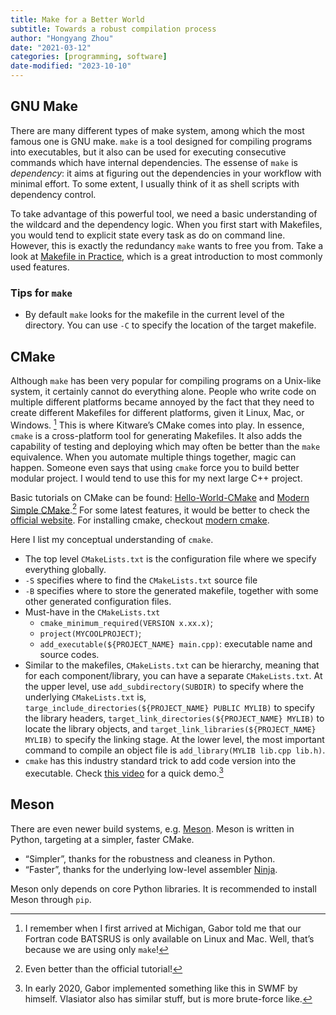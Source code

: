 ```yaml
---
title: Make for a Better World
subtitle: Towards a robust compilation process
author: "Hongyang Zhou"
date: "2021-03-12"
categories: [programming, software]
date-modified: "2023-10-10"
---
```


## GNU Make

There are many different types of make system, among which the most famous one is GNU make.
`make` is a tool designed for compiling programs into executables, but it also can be used for executing consecutive commands which have internal dependencies.
The essense of `make` is _dependency_: it aims at figuring out the dependencies in your workflow with minimal effort.
To some extent, I usually think of it as shell scripts with dependency control.

To take advantage of this powerful tool, we need a basic understanding of the wildcard and the dependency logic.
When you first start with Makefiles, you would tend to explicit state every task as do on command line.
However, this is exactly the redundancy `make` wants to free you from.
Take a look at [Makefile in Practice](http://nuclear.mutantstargoat.com/articles/make/#a-makefile-for-99-of-your-programs), which is a great introduction to most commonly used features.

### Tips for `make`

- By default `make` looks for the makefile in the current level of the directory. You can use `-C` to specify the location of the target makefile.

## CMake

Although `make` has been very popular for compiling programs on a Unix-like system, it certainly cannot do everything alone.
People who write code on multiple different platforms became annoyed by the fact that they need to create different Makefiles for different platforms, given it Linux, Mac, or Windows. [^1]
This is where Kitware's CMake comes into play.
In essence, `cmake` is a cross-platform tool for generating Makefiles.
It also adds the capability of testing and deploying which may often be better than the `make` equivalence.
When you automate multiple things together, magic can happen. Someone even says that using `cmake` force you to build better modular project. I would tend to use this for my next large C++ project.

Basic tutorials on CMake can be found: [Hello-World-CMake](http://derekmolloy.ie/hello-world-introductions-to-cmake/) and [Modern Simple CMake](https://codevion.github.io/#!cpp/cmake.md).[^2]
For some latest features, it would be better to check the [official website](https://cmake.org/).
For installing cmake, checkout [modern cmake](https://cliutils.gitlab.io/modern-cmake/).

Here I list my conceptual understanding of `cmake`.

- The top level `CMakeLists.txt` is the configuration file where we specify everything globally.
- `-S` specifies where to find the `CMakeLists.txt` source file
- `-B` specifies where to store the generated makefile, together with some other generated configuration files.
- Must-have in the `CMakeLists.txt`
  - `cmake_minimum_required(VERSION x.xx.x)`;
  - `project(MYCOOLPROJECT)`;
  - `add_executable(${PROJECT_NAME} main.cpp)`: executable name and source codes.
- Similar to the makefiles, `CMakeLists.txt` can be hierarchy, meaning that for each component/library, you can have a separate `CMakeLists.txt`. At the upper level, use `add_subdirectory(SUBDIR)` to specify where the underlying `CMakeLists.txt` is, `targe_include_directories(${PROJECT_NAME} PUBLIC MYLIB)` to specify the library headers, `target_link_directories(${PROJECT_NAME} MYLIB)` to locate the library objects, and `target_link_libraries(${PROJECT_NAME} MYLIB)` to specify the linking stage. At the lower level, the most important command to compile an object file is `add_library(MYLIB lib.cpp lib.h)`.
- `cmake` has this industry standard trick to add code version into the executable. Check [this video](https://youtu.be/K3bx7NYSXVk) for a quick demo.[^3]

[^1]: I remember when I first arrived at Michigan, Gabor told me that our Fortran code BATSRUS is only available on Linux and Mac. Well, that's because we are using only `make`!

[^2]: Even better than the official tutorial!

[^3]: In early 2020, Gabor implemented something like this in SWMF by himself. Vlasiator also has similar stuff, but is more brute-force like.

## Meson

There are even newer build systems, e.g. [Meson](https://mesonbuild.com/). Meson is written in Python, targeting at a simpler, faster CMake.

- "Simpler", thanks for the robustness and cleaness in Python.
- "Faster", thanks for the underlying low-level assembler [Ninja](https://ninja-build.org/).

Meson only depends on core Python libraries. It is recommended to install Meson through `pip`.
